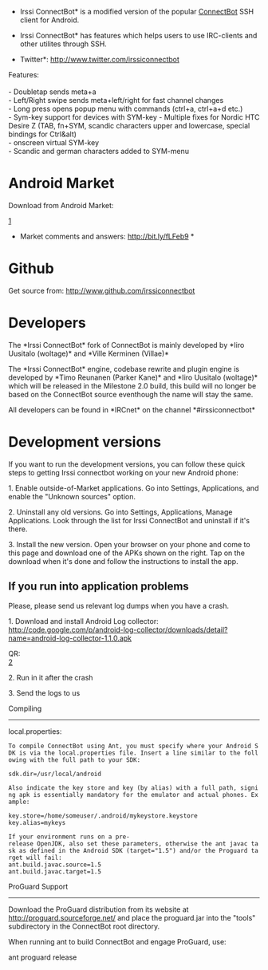 *Irssi ConnectBot* is a modified version of the popular [http://code.google.com/p/connectbot/ ConnectBot] SSH client for Android.

*Irssi ConnectBot* has features which helps users to use IRC-clients and other utilites through SSH.

*Twitter*: http://www.twitter.com/irssiconnectbot

Features: <br><br>
- Doubletap sends meta+a<br>
- Left/Right swipe sends meta+left/right for fast channel changes<br>
- Long press opens popup menu with commands (ctrl+a, ctrl+a+d etc.)<br>
- Sym-key support for devices with SYM-key
- Multiple fixes for Nordic HTC Desire Z (TAB, fn+SYM, scandic characters upper and lowercase, special bindings for Ctrl&alt)<br>
- onscreen virtual SYM-key<br>
- Scandic and german characters added to SYM-menu <br>


= Android Market =
Download from Android Market:

[http://chart.apis.google.com/chart?cht=qr&chs=300x300&chl=market://details?id=org.woltage.irssiconnectbot?jotain.png]

* Market comments and answers: http://bit.ly/fLFeb9 *
= Github =

Get source from: http://www.github.com/irssiconnectbot


= Developers =

The *Irssi ConnectBot* fork of ConnectBot is mainly developed  by *Iiro Uusitalo (woltage)* and *Ville Kerminen (Villae)* 

The *Irssi ConnectBot* engine, codebase rewrite and plugin engine is developed by *Timo Reunanen (Parker Kane)* and *Iiro Uusitalo (woltage)* which will be released in the Milestone 2.0 build, this build will no longer be based on the ConnectBot source eventhough the name will stay the same.

All developers can be found in *IRCnet* on the channel *#irssiconnectbot*

= Development versions =

If you want to run the development versions, you can follow these quick steps to getting Irssi connectbot working on your new Android phone:

1. Enable outside-of-Market applications. Go into Settings, Applications, and enable the "Unknown sources" option.

2. Uninstall any old versions. Go into Settings, Applications, Manage Applications. Look through the list for Irssi ConnectBot and uninstall if it's there.

3. Install the new version. Open your browser on your phone and come to this page and download one of the APKs shown on the right. Tap on the download when it's done and follow the instructions to install the app.

==If you run into application problems==

Please, please send us relevant log dumps when you have a crash. 

1. Download and install Android Log collector: http://code.google.com/p/android-log-collector/downloads/detail?name=android-log-collector-1.1.0.apk

QR:<br>
[http://chart.apis.google.com/chart?chs=150x150&cht=qr&chl=http://android-log-collector.googlecode.com/files/android-log-collector-1.1.0.apk&chld=L|1&choe=UTF-8&log_collector.png]

2. Run in it after the crash

3. Send the logs to us



Compiling
---------

local.properties:

 To compile ConnectBot using Ant, you must specify where your Android SDK is via the local.properties file. Insert a line similar to the following with the full path to your SDK:

 sdk.dir=/usr/local/android

 Also indicate the key store and key (by alias) with a full path, signing apk is essentially mandatory for the emulator and actual phones. Example:

 key.store=/home/someuser/.android/mykeystore.keystore
 key.alias=mykeys

 If your environment runs on a pre-release OpenJDK, also set these parameters, otherwise the ant javac task as defined in the Android SDK (target="1.5") and/or the Proguard target will fail:
 ant.build.javac.source=1.5
 ant.build.javac.target=1.5

ProGuard Support
----------------

Download the ProGuard distribution from its website at http://proguard.sourceforge.net/ and place the proguard.jar into the "tools" subdirectory in the ConnectBot root directory.

When running ant to build ConnectBot and engage ProGuard, use:

ant proguard release
